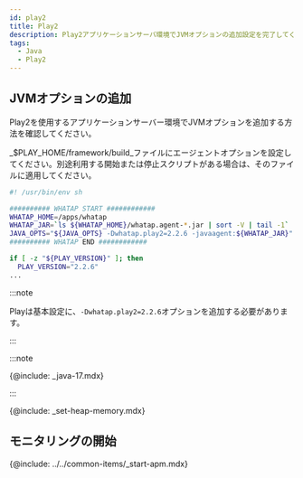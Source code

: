 ```yaml
---
id: play2
title: Play2
description: Play2アプリケーションサーバ環境でJVMオプションの追加設定を完了してください。
tags:
  - Java
  - Play2
---
```


## JVMオプションの追加

Play2を使用するアプリケーションサーバー環境でJVMオプションを追加する方法を確認してください。 

_$PLAY_HOME/framework/build_ファイルにエージェントオプションを設定してください。別途利用する開始または停止スクリプトがある場合は、そのファイルに適用してください。

```bash title=$PLAY_HOME/framework/build {6} showLineNumbers
#! /usr/bin/env sh

########## WHATAP START ############
WHATAP_HOME=/apps/whatap
WHATAP_JAR=`ls ${WHATAP_HOME}/whatap.agent-*.jar | sort -V | tail -1`
JAVA_OPTS="${JAVA_OPTS} -Dwhatap.play2=2.2.6 -javaagent:${WHATAP_JAR}"
########## WHATAP END ############

if [ -z "${PLAY_VERSION}" ]; then
  PLAY_VERSION="2.2.6"
...
```

:::note

Playは基本設定に、`-Dwhatap.play2=2.2.6`オプションを追加する必要があります。

:::

:::note

{@include: _java-17.mdx}

:::

{@include: _set-heap-memory.mdx} 

## モニタリングの開始

{@include: ../../common-items/_start-apm.mdx} 

